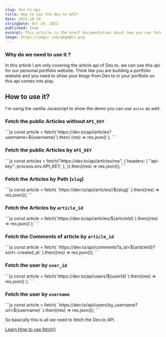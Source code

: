 ```yaml
---
slug: dev-to-api
title: How to use the dev.to API?
date: 2021-10-19
stringDate: Oct 19, 2021
published: true
excerpt: This article is the breif documentation about how you can fetch the data from the dev.to API
image: https://imgur.com/qAgqWls.png
---
```


### Why do we need to use it ?

In this article I am only covering the article api of Dev.to. we can use this api for our personal portfolio website. Think like you are building a portfolio website and you need to show your blogs from Dev.to in your portfolio so this api comes into play.

## How to use it?

I'm using the vanilla Javascript to show the demo you can use `axios` as well.

### Fetch the public Articles without `API_KEY`

<CodeTitle title="script.js" />
```js
const article = fetch(`https://dev.to/api/articles?username=${username}`).then(
  (res) => res.json()
);
```

### Fetch the public Articles by `API_KEY`

<CodeTitle title="script.js" />
```js
const articles = fetch("https://dev.to/api/articles/me", {
  headers: {
    "api-key": process.env.API_KEY,
  },
}).then((res) => res.json());
```

### Fetch the Articles by Path (`slug`)

<CodeTitle title="script.js" />
```js
const article = fetch(
  `https://dev.to/api/articles/<your_username>/${slug}`
).then((res) => res.json());
```

### Fetch the Articles by `article_id`

<CodeTitle title="script.js" />
```js
const article = fetch(`https://dev.to/api/articles/${articleId}`).then((res) =>
  res.json()
);
```

### Fetch the Comments of article by `article_id`

<CodeTitle title="script.js" />
```js
const article = fetch(
  `https://dev.to/api/comments?a_id=${articleId}?sort=-created_at`
).then((res) => res.json());
```

### Fetch the user by `user_id`

<CodeTitle title="script.js" />
```js
const article = fetch(`https://dev.to/api/users/${userId}`).then((res) =>
  res.json()
);
```

### Fetch the user by `username`

<CodeTitle title="script.js" />
```js
const article = fetch(
  `https://dev.to/api/users/by_username?url=${username}`
).then((res) => res.json());
```

So basically this is all we need to fetch the Dev.to API.

[Learn How to use fetch()](https://developer.mozilla.org/en-US/docs/Web/API/Fetch_API/Using_Fetch)

